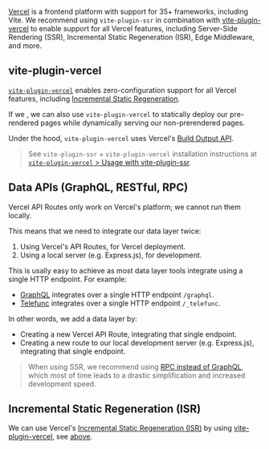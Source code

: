 
[Vercel](https://vercel.com) is a frontend platform with support for 35+ frameworks, including Vite. We recommend using `vite-plugin-ssr` in combination with [vite-plugin-vercel](#vite-plugin-vercel) to enable support for all Vercel features, including Server-Side Rendering (SSR), Incremental Static Regeneration (ISR), Edge Middleware, and more.

## vite-plugin-vercel

[`vite-plugin-vercel`](https://github.com/magne4000/vite-plugin-vercel) enables zero-configuration support for all Vercel features, including [Incremental Static Regeneration](https://vercel.com/docs/concepts/incremental-static-regeneration/overview).

If we <Link text="pre-render our pages only partially" href="/prerender-config#partial" />, we can also use `vite-plugin-vercel` to statically deploy our pre-rendered pages while dynamically serving our non-prerendered pages.

Under the hood, `vite-plugin-vercel` uses Vercel's [Build Output API](https://vercel.com/docs/build-output-api/v3).

> See `vite-plugin-ssr` + `vite-plugin-vercel` installation instructions at [`vite-plugin-vercel` > Usage with vite-plugin-ssr](https://github.com/magne4000/vite-plugin-vercel#usage-with-vite-plugin-ssr).

## Data APIs (GraphQL, RESTful, RPC)

Vercel API Routes only work on Vercel's platform; we cannot run them locally.

This means that we need to integrate our data layer twice:
 1. Using Vercel's API Routes, for Vercel deployment.
 1. Using a local server (e.g. Express.js), for development.

This is usally easy to achieve as most data layer tools integrate using a single HTTP endpoint. For example:
 - [GraphQL](https://graphql.org/) integrates over a single HTTP endpoint `/graphql`.
 - [Telefunc](https://telefunc.com/) integrates over a single HTTP endpoint `/_telefunc`.

In other words, we add a data layer by:
 - Creating a new Vercel API Route, integrating that single endpoint.
 - Creating a new route to our local development server (e.g. Express.js), integrating that single endpoint.

> When using SSR, we recommend using [RPC instead of GraphQL](https://telefunc.com/RPC-vs-GraphQL-REST), which most of time leads to a drastic simplification and increased development speed.

## Incremental Static Regeneration (ISR)

We can use Vercel's [Incremental Static Regeneration (ISR)](https://vercel.com/docs/concepts/incremental-static-regeneration/overview) by using [vite-plugin-vercel](https://github.com/magne4000/vite-plugin-vercel), see [above](#vite-plugin-vercel).
